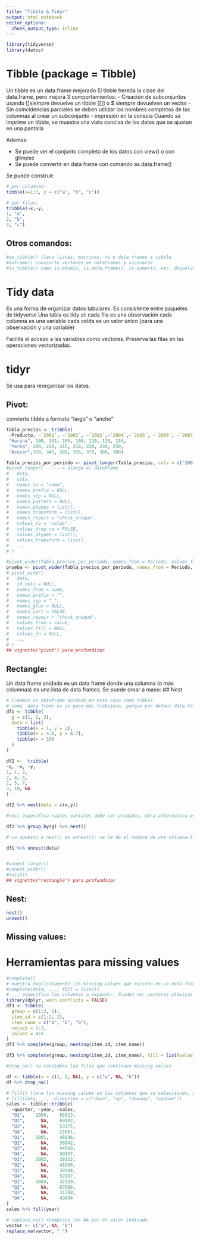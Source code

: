 ```yaml
---
title: "Tibble & Tidyr"
output: html_notebook
editor_options: 
  chunk_output_type: inline
---
```


```r
library(tidyverse)
library(datos)
```
# Tibble (package = Tibble)
Un tibble es un data.frame mejorado
El tibble hereda la clase del data.frame, pero mejora 3 comportamientos:
- Creación de subconjuntos usando 
  []siempre devuelve un tibble
  [[]] o $ siempre devuelven un vector
- Sin coincidencias parciales
  se deben utilizar los nombres completos de las columnas al crear un subconjunto
- impresión en la consola
  Cuando se imprime un tibble, se muestra una vista concisa de los datos que se ajustan en   una pantalla

Ademas:

- Se puede ver el conjunto completo de los datos con view() o con glimpse
- Se puede convertir en data frame con comando as.data.frame()

Se puede construir:
```r
# por columnas:
tibble(x=1:3, y = c("a", "b", "c"))

# por filas:
tribble(~x,~y,
1, "a",
2, "b",
3, "c")
```

## Otros comandos:
```r
#as_tibble() lleva listas, matrices, ts o data frames a tibble
#enframe() convierte vectores en dataframes y viceversa
#is_tibble() como is_atomic, is.data.frame(), is_numeric, etc. devuelve TRUE O FALSE)
```

# Tidy data
Es una forma de organizar datos tabulares. Es consistente entre paquetes de tidyverse
Una tabla es tidy si:
cada fila es una observación
cada columna es una variable
cada celda es un valor único (para una observación y una variable)

Facilita el acceso a las variables como vectores.
Preserva las filas en las operaciones vectorizadas.



# tidyr
Se usa para reorganizar los datos.

## Pivot: 
 convierte tibble a formato "largo" o "ancho"
```r
Tabla_precios <- tribble(
 ~Producto, ~`2001`, ~`2002`, ~`2003`,~`2004`,~`2005`, ~`2006`, ~`2007`,
 "Harina", 100, 101, 105, 108, 110, 130, 150,
 "Yerba", 200, 220, 215, 218, 220, 230, 250,
 "Azucar",310, 345, 301, 356, 370, 380, 388)

Tabla_precios_por_periodo <- pivot_longer(Tabla_precios, cols = c('2001':'2007'), names_to = "Periodo", values_to = "Precio")
#pivot_longer(   ----> alarga el dataframe
#   data,
#   cols,
#   names_to = "name",
#   names_prefix = NULL,
#   names_sep = NULL,
#   names_pattern = NULL,
#   names_ptypes = list(),
#   names_transform = list(),
#   names_repair = "check_unique",
#   values_to = "value",
#   values_drop_na = FALSE,
#   values_ptypes = list(),
#   values_transform = list(),
#   ...
# )
```

```r
#pivot_wider(Tabla_precios_por_periodo, names_from = Período, values_from = pre) 
prueba <- pivot_wider(Tabla_precios_por_periodo, names_from = Periodo, values_from = Precio)
# pivot_wider(
#   data,
#   id_cols = NULL,
#   names_from = name,
#   names_prefix = "",
#   names_sep = "_",
#   names_glue = NULL,
#   names_sort = FALSE,
#   names_repair = "check_unique",
#   values_from = value,
#   values_fill = NULL,
#   values_fn = NULL,
#   ...
# )
## vignette("pivot") para profundizar
```

## Rectangle:
Un data frame anidado es un data frame donde una columna (o más columnas) es una lista de data frames. Se puede crear a mano:
## Nest
```r
# Creamos un dataframe anidado en este caso como tibble 
# como  data frame es un poco más trabajoso, porque por defaul data.frame trata listas como listas de columnas. En general se crean con tidyr::nest()
df1 <- tibble(
  g = c(1, 2, 3),
  data = list(
    tibble(x = 1, y = 2),
    tibble(x = 4:5, y = 6:7),
    tibble(x = 10)
  )
)

df2 <-  tribble(
~g, ~x, ~y,
1, 1, 2,
2, 4, 6,
2, 5, 7,
3, 10, NA
)

df2 %>% nest(data = c(x,y))

#nest especifica cuales variales debe ser anidadas, otra alternativa es usar dplyr::group_by() para describir cuales variables deben permanecer fuera.

df2 %>% group_by(g) %>% nest()

# Lo opuesto a nest() es unnest(): se le da el nombre de una columna-lista que contiene data frames, y los une por filas repitiendo las columnas que quedaron fuera de la columna lista el nro. de veces necesario para que queden parejos (rectangular).

df1 %>% unnest(data) 


#unnest_longer()
#unnest_wider()
#hoist()
## vignette("rectangle") para profundizar
```

## Nest:
```r
nest()
unnest()
```

## Missing values:
# Herramientas para missing values
```r
#complete() 
# muestra explicitamente los missing values que existen en un data frame. Es útil para completar las combinaciones de datos que no existen. Si además se utiliza el argumento fill, no solo genera esa combinación, también lo completa con el valor definido en el argumento fill.
#complete(data, ..., fill = list())
# ... especifica las columnas a expandir. Pueden ser vectores atómicos o listas
library(dplyr, warn.conflicts = FALSE)
df3 <- tibble(
  group = c(1:2, 1),
  item_id = c(1:2, 2),
  item_name = c("a", "b", "b"),
  value1 = 1:3,
  value2 = 4:6
)
df3 %>% complete(group, nesting(item_id, item_name))

df3 %>% complete(group, nesting(item_id, item_name), fill = list(value1 = 0))
```

```r
#drop_na() no considera las filas que contienen missing values

df <- tibble(x = c(1, 2, NA), y = c("a", NA, "b"))
df %>% drop_na()
```
```r
# fill() llena los missing values en las columnas que se seleccionan, usando el valor anterior o posterior.
# fill(data,..., .direction = c("down", "up", "downup", "updown"))
sales <- tibble::tribble(
  ~quarter, ~year, ~sales,
  "Q1",    2000,    66013,
  "Q2",      NA,    69182,
  "Q3",      NA,    53175,
  "Q4",      NA,    21001,
  "Q1",    2001,    46036,
  "Q2",      NA,    58842,
  "Q3",      NA,    44568,
  "Q4",      NA,    50197,
  "Q1",    2002,    39113,
  "Q2",      NA,    41668,
  "Q3",      NA,    30144,
  "Q4",      NA,    52897,
  "Q1",    2004,    32129,
  "Q2",      NA,    67686,
  "Q3",      NA,    31768,
  "Q4",      NA,    49094
)
sales %>% fill(year)
```
```r
# replace_na() reemplaza los NA por el valor indicado
vector <- c("a", NA, "b")
replace_na(vector, ".")

```

